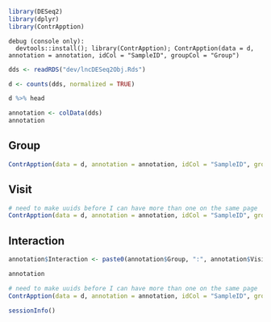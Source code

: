 

```R

library(DESeq2)
library(dplyr)
library(ContrApption)
```

    debug (console only):
      devtools::install(); library(ContrApption); ContrApption(data = d, annotation = annotation, idCol = "SampleID", groupCol = "Group")
    
```R

dds <- readRDS("dev/lncDESeq2Obj.Rds")

d <- counts(dds, normalized = TRUE)

d %>% head
```

```R

annotation <- colData(dds)
annotation
```

## Group

```R

ContrApption(data = d, annotation = annotation, idCol = "SampleID", groupCol = "Group")
```

## Visit

```R
# need to make uuids before I can have more than one on the same page
ContrApption(data = d, annotation = annotation, idCol = "SampleID", groupCol = "Visit")
```

## Interaction 

```R

annotation$Interaction <- paste0(annotation$Group, ":", annotation$Visit)

annotation
```

```R
# need to make uuids before I can have more than one on the same page
ContrApption(data = d, annotation = annotation, idCol = "SampleID", groupCol = "Interaction")
```

```R

sessionInfo()
```
